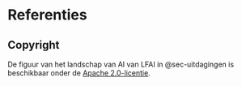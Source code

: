 # Referenties {.unnumbered}

::: {#refs}
:::

## Copyright {.unnumbered}

De figuur van het landschap van AI van LFAI in @sec-uitdagingen is beschikbaar onder de [Apache 2.0-licentie](https://www.apache.org/licenses/LICENSE-2.0).